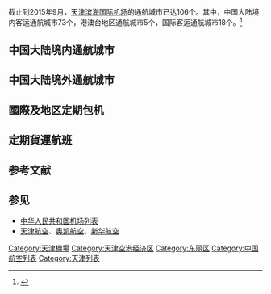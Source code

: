 截止到2015年9月，[[天津滨海国际机场|天津滨海国际机场]]的通航城市已达106个。其中，中国大陆境内客运通航城市73个，港澳台地区通航城市5个，国际客运通航城市18个。<ref>{{cite news|title=天津机场旅客吞吐量完成千万人次|url=http://www.tj.gov.cn/jmjj/xmjj/hthk/201509/t20150922_277152.htm|accessdate=2015-09-26|agency=天津政务网|deadurl=yes|archiveurl=https://web.archive.org/web/20150926031213/http://www.tj.gov.cn/jmjj/xmjj/hthk/201509/t20150922_277152.htm|archivedate=2015-09-26}}</ref>

== 中国大陆境内通航城市 ==
{{Airport-dest-list
|[[中國國際航空|中國國際航空]]|[[成都双流国际机场|成都]]、[[杭州萧山国际机场|杭州]]、[[郑州新郑国际机场|鄭州]]、[[厦门高崎国际机场|廈門]]、[[深圳宝安国际机场|深圳]]、[[上海虹桥国际机场|上海-虹桥]]、[[青岛流亭国际机场|青島]]、[[广州白云国际机场|廣州]]、[[昆明长水国际机场|昆明]]、[[重庆江北国际机场|重庆]]、[[哈尔滨太平国际机场|哈尔滨]]、[[丽江三义机场|丽江]]、[[运城张孝机场|运城]]、[[大连周水子国际机场|大连]]、[[呼和浩特白塔国际机场|呼和浩特]]、[[南通兴东机场|南通]]、[[长沙黄花国际机场|長沙]]
|[[中國南方航空|中國南方航空]]|[[长沙黄花国际机场|長沙]]、[[长春龙嘉国际机场|长春]]、[[大连周水子国际机场|大連]]、[[广州白云国际机场|廣州]]、[[南京禄口国际机场|南京]]、[[三亚凤凰国际机场|三亚]]、[[武汉天河国际机场|武漢]]、[[深圳宝安国际机场|深圳]]、[[郑州新郑国际机场|鄭州]]、[[伊春林都机场|伊春]]、[[呼和浩特白塔国际机场|呼和浩特]]、[[重庆江北国际机场|重庆]]、[[哈尔滨太平国际机场|哈尔滨]]
|[[中國东方航空|中國东方航空]]|[[上海虹桥国际机场|上海-虹桥]]、[[上海浦东国际机场|上海-浦东]][[武汉天河国际机场|武汉]]、[[昆明长水国际机场|昆明]]、[[西双版纳嘎洒国际机场|西双版纳]]、[[赤峰玉龙机场|赤峰]]、[[广州白云国际机场|廣州]]、[[长白山机场|长白山]]
|[[天津航空|天津航空]]<small>（[[枢纽机场|枢纽机场]]）</small>|[[贵阳龙洞堡国际机场|贵阳]]、[[西安咸阳国际机场|西安]]、[[杭州萧山国际机场|杭州]]、[[武汉天河国际机场|武汉]]、[[海口美兰国际机场|海口]]、[[太原武宿国际机场|太原]]、[[郑州新郑国际机场|鄭州]]、[[大连周水子国际机场|大连]]、[[宁波栎社国际机场|宁波]]、[[威海大水泊机场|威海]]、[[包头二里半机场|包头]]、[[烟台莱山机场|烟台]]、[[青岛流亭国际机场|青岛]]、[[连云港白塔埠机场|连云港]]、[[三亚凤凰国际机场|三亚]]、[[呼伦贝尔海拉尔机场|海拉尔]]、[[重庆江北国际机场|重庆]]、[[呼和浩特白塔国际机场|呼和浩特]]、[[南通兴东机场|南通]]、[[盐城南洋机场|盐城]]、[[鄂尔多斯伊金霍洛机场|鄂尔多斯]]、[[乌鲁木齐地窝堡国际机场|乌鲁木齐]]、[[上海虹桥国际机场|上海-虹桥]]、[[温州龙湾国际机场|温州]]、[[银川河东机场|银川]]、[[揭阳潮汕机场|汕头]]、[[邯郸机场|邯郸]]、[[满洲里西郊机场|满洲里]]、[[漠河古莲机场|漠河]]、[[南宁吴圩国际机场|南宁]]、[[厦门高崎国际机场|廈門]]、[[沈阳桃仙国际机场|沈阳]]、[[桂林两江国际机场|桂林]]
|[[奧凱航空公司|奧凱航空公司]]<small>（[[枢纽机场|枢纽机场]]）</small>|[[贵阳龙洞堡国际机场|贵阳]]、[[长沙黄花国际机场|长沙]]、[[昆明长水国际机场|昆明]]、[[合肥新桥国际机场|合肥]]、[[深圳宝安国际机场|深圳]]、[[上海虹桥国际机场|上海-虹桥]]、[[泉州晋江机场|晋江]]、[[郑州新郑国际机场|鄭州]]、[[张家界荷花国际机场|张家界]]、[[南宁吴圩机场|南宁]]、[[哈尔滨太平国际机场|哈尔滨]]、[[三亚凤凰国际机场|三亚]]、[[海口美兰国际机场|海口]]、[[烟台莱山机场|烟台]]、[[西安咸阳国际机场|西安]]、[[杭州萧山国际机场|杭州]]、[[桂林两江国际机场|桂林]]、[[重庆江北国际机场|重庆]]、[[厦门高崎国际机场|廈門]]、[[沈阳桃仙国际机场|沈阳]]
|[[上海航空|上海航空]]|[[上海虹桥国际机场|上海-虹桥]]、[[上海浦东国际机场|上海-浦东]]
|[[春秋航空|春秋航空]]|[[上海虹桥国际机场|上海-虹橋]]
|[[深圳航空|深圳航空]]|[[深圳宝安国际机场|深圳]]、[[长沙黄花国际机场|长沙]]
|[[吉祥航空|吉祥航空]]|[[上海浦东国际机场|上海-浦东]]
|[[四川航空|四川航空]]|[[成都双流国际机场|成都]]、[[长春龙嘉国际机场|长春]]
|[[廈門航空|廈門航空]]|[[武汉天河国际机场|武汉]]、[[厦门高崎国际机场|廈門]]、[[福州长乐机场|福州]]、[[重庆江北国际机场|重庆]]、[[西安咸阳国际机场|西安]]、[[大连周水子国际机场|大连]]、[[长沙黄花国际机场|长沙]]、[[西安咸阳国际机场|西安]]、[[海口美兰国际机场|海口]]、[[深圳宝安国际机场|深圳]]、[[泉州晋江机场|泉州]]、[[呼伦贝尔海拉尔机场|海拉尔]]、[[南宁吴圩国际机场|南宁]]
|[[山東航空|山東航空]]|[[青岛流亭国际机场|青岛]]、[[呼和浩特白塔国际机场|呼和浩特]]、[[郑州新郑国际机场|郑州]]、[[厦门高崎国际机场|厦门]]
|[[祥鹏航空|祥鹏航空]]|[[成都双流国际机场|成都]]、[[昆明长水国际机场|昆明]]、[[大连周水子国际机场|大连]]
|[[海南航空|海南航空]]|[[广州白云国际机场|广州]]、[[海口美兰国际机场|海口]]、[[襄阳刘集机场|襄阳]]、[[重庆江北国际机场|重庆]]、[[南宁吴圩国际机场|南宁]]
|[[首都航空|首都航空]]|[[三亚凤凰国际机场|三亚]]、[[哈尔滨太平国际机场|哈尔滨]]、[[西安咸阳国际机场|西安]]
|[[西部航空|西部航空]]|[[重庆江北国际机场|重庆]]
|[[华夏航空|华夏航空]]|[[大连周水子国际机场|大连]]、[[柳州白莲机场|柳州]]
|[[河北航空|河北航空]]|[[郑州新郑国际机场|郑州]]、[[温州龙湾国际机场|温州]]
|[[中国联合航空|中国联合航空]]|[[长沙黄花国际机场|长沙]]
|[[昆明航空|昆明航空]]|[[昆明长水国际机场|昆明]]
|[[瑞丽航空|瑞丽航空]]|[[襄阳刘集机场|襄阳]]、[[昆明长水国际机场|昆明]]
|[[長龍航空|長龍航空]]|[[杭州萧山国际机场|杭州]]
}}

== 中国大陆境外通航城市 ==
{{Airport-dest-list
|{{flagicon|CHN}} [[天津航空|天津航空]]<small>（[[枢纽机场|枢纽机场]]）</small>|[[伦敦盖特维克机场|伦敦]]、[[務安國際機場|務安]]、[[大邱國際機場|大邱]]、[[濟州國際機場|濟州]]、[[金邊國際機場|金邊]]、[[仁川國際機場|首爾-仁川]]、[[东京羽田国际机场|东京-羽田]]、[[关西国际机场|大阪]]、[[新千岁机场|札幌]]、[[那霸机场|冲绳]]、[[函馆机场|函馆]]、[[静冈机场|富士山静冈]]、[[台中清泉崗機場|台中]]、[[素万那普国际机场|曼谷]] 季節性班機: [[香港國際機場|香港]]
|{{flagicon|CHN}} [[中国国际航空|中国国际航空]]|[[香港國際機場|香港]]、[[台北松山機場|台北-松山]]、[[台灣桃園國際機場|台北-桃園]]、[[台中清泉崗機場|台中]]、[[仁川國際機場|首爾-仁川]]、[[东京成田国际机场|东京-成田]]、[[关西国际机场|大阪]]、[[素万那普国际机场|曼谷]]
|{{flagicon|CHN}} [[厦门航空|厦门航空]]|[[樟宜国际机场|新加坡]]、[[澳門國際機場|澳门]]、[[吉隆坡国际机场|吉隆坡]]、[[素万那普国际机场|曼谷]]、[[苏加诺-哈达国际机场|雅加达]]
|{{flagicon|CHN}} [[吉祥航空|吉祥航空]]|[[素万那普国际机场|曼谷]]
|{{flagicon|CHN}} [[奥凯航空|奥凯航空]]<small>（[[枢纽机场|枢纽机场]]）</small>|[[濟州國際機場|濟州]]、[[素万那普国际机场|曼谷]]
|{{flagicon|CHN}} [[春秋航空|春秋航空]]|[[濟州國際機場|濟州]]、[[关西国际机场|大阪]]
|{{flagicon|HKG}} [[香港航空|香港航空]]|[[香港國際機場|香港]]
|{{flagicon|MAC}} [[澳門航空|澳門航空]]|[[澳門國際機場|澳门]]
|{{flagicon|ROC}} [[長榮航空|長榮航空]]|[[台灣桃園國際機場|台北-桃園]]、[[高雄國際機場|高雄]]
|{{flagicon|JPN}} [[日本航空|日本航空]]|[[中部國際機場|名古屋-中部]]
| {{flagicon|JPN}} [[日本春秋航空|日本春秋航空]]|[[成田國際機場|東京/成田]]
|{{flagicon|KOR}} [[大韓航空|大韓航空]]|[[仁川國際機場|首爾-仁川]]
|{{flagicon|KOR}} [[韓亞航空|韓亞航空]]|[[仁川國際機場|首爾-仁川]]
|{{flagicon|KOR}} [[德威航空|德威航空]]|[[务安国际机场|务安]]
|{{flagicon|SIN}} [[酷航|酷航]]|[[樟宜国际机场|新加坡]]
|{{flagicon|VIE}} [[越南国家航空|越南国家航空]]|[[芽庄机场|芽庄]]<ref>{{cite news|author1=董立景|title=越南国家航空芽庄直飞天津首航仪式举行|url=http://news.enorth.com.cn/system/2015/09/26/030539529.shtml|accessdate=2015-10-02|agency=北方网|date=2015-09-27|archive-date=2015-10-02|archive-url=https://web.archive.org/web/20151002153544/http://news.enorth.com.cn/system/2015/09/26/030539529.shtml|dead-url=no}}</ref>
}}

== 國際及地区定期包机 ==
{{Airport-dest-list
|[[易斯达航空|易斯达航空]]|[[清州国际机场|清州]]
|[[捷特亚洲航空|捷特亚洲航空]]|[[素万那普国际机场|曼谷]]、[[布吉国际机场|普吉]]
}}

== 定期貨運航班 ==
{{Airport-dest-list
|[[香港航空|香港航空]] |[[香港国际机场|香港]]、[[新郑国际机场|鄭州]]、[[石家庄正定国际机场|石家莊]]
|[[中国国际货运航空|中国国际货运航空]]|[[阿姆斯特丹史基浦机场|阿姆斯特丹]]、[[法兰克福机场|法兰克福]]、[[萨拉戈萨机场|萨拉戈萨]]、[[卢森堡-芬德尔国际机场|卢森堡]]、[[泰德·史蒂文斯安克雷奇国际机场|阿拉斯加]]
|[[中国南方航空货运|中国南方航空货运]]|[[洛杉矶国际机场|洛杉矶]]
|[[长荣航空|长荣航空]]|[[台北桃园国际机场|台北]]
|[[韩亚航空公司|韩亚航空公司]]|[[仁川国际机场|首尔]]
|[[大韩航空公司|大韩航空公司]]|[[仁川国际机场|首尔]]
|[[全日空航空公司|全日空航空公司]]|[[关西国际机场|大阪]]
|[[奥凯航空|奥凯航空]]|[[广州白云国际机场|广州]]
|[[揚子江快運|揚子江快運]]|[[杭州萧山国际机场|杭州]]、[[青岛流亭国际机场|青岛]]、[[泰德·史蒂文斯安克雷奇国际机场|阿拉斯加]]、[[法兰克福机场|法兰克福]]、[[法兰克福-哈恩机场|法兰克福-哈恩]]
|[[中国邮政航空|中国邮政航空]]|[[关西国际机场|大阪]]、[[上海虹桥国际机场|上海-虹桥]]
|[[银河货运航空有限公司|银河货运航空有限公司]]|[[仁川国际机场|首尔]]
|[[中国货运航空公司|中国货运航空公司]]|[[泰德·史蒂文斯安克雷奇国际机场|阿拉斯加]]、[[阿姆斯特丹史基浦机场|阿姆斯特丹]]
}}

== 参考文献 ==
{{Reflist|2}}

== 参见 ==
* [[中华人民共和国机场列表|中华人民共和国机场列表]]
* [[天津航空|天津航空]]、[[奥凯航空|奥凯航空]]、[[新华航空|新华航空]]

[[Category:天津機場|Category:天津機場]]
[[Category:天津空港经济区|Category:天津空港经济区]]
[[Category:东丽区|Category:东丽区]]
[[Category:中国航空列表|Category:中国航空列表]]
[[Category:天津列表|Category:天津列表]]